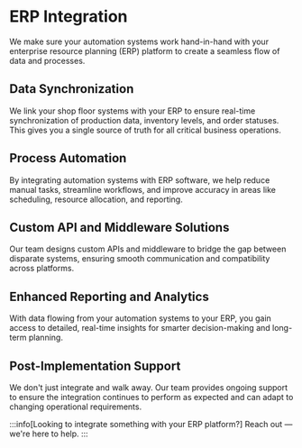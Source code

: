 # ERP Integration

We make sure your automation systems work hand-in-hand with your enterprise resource planning (ERP) platform to create a seamless flow of data and processes.

## Data Synchronization

We link your shop floor systems with your ERP to ensure real-time synchronization of production data, inventory levels, and order statuses. 
This gives you a single source of truth for all critical business operations.

## Process Automation

By integrating automation systems with ERP software, we help reduce manual tasks, streamline workflows, and improve accuracy in areas like scheduling, resource allocation, and reporting.

## Custom API and Middleware Solutions

Our team designs custom APIs and middleware to bridge the gap between disparate systems, ensuring smooth communication and compatibility across platforms.

## Enhanced Reporting and Analytics

With data flowing from your automation systems to your ERP, you gain access to detailed, real-time insights for smarter decision-making and long-term planning.

## Post-Implementation Support

We don't just integrate and walk away. Our team provides ongoing support to ensure the integration continues to perform as expected and can adapt to changing operational requirements.

:::info[Looking to integrate something with your ERP platform?]
Reach out — we're here to help.
:::